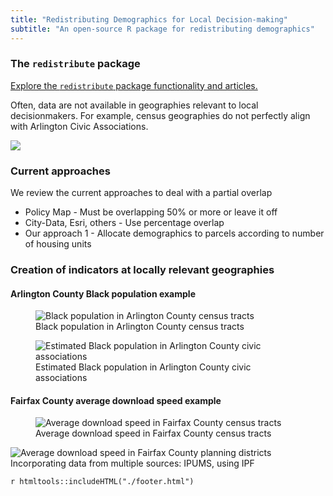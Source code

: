 ```yaml
---
title: "Redistributing Demographics for Local Decision-making"
subtitle: "An open-source R package for redistributing demographics"
---
```


### The `redistribute` package

[Explore the `redistribute` package functionality and articles. ](https://uva-bi-sdad.github.io/redistribute/)

Often, data are not available in geographies relevant to local decisionmakers. For example, census geographies do not perfectly align with Arlington Civic Associations.

![](img/demographic-censusvcivic.png)

### Current approaches

We review the current approaches to deal with a partial overlap

* Policy Map - Must be overlapping 50% or more or leave it off
* City-Data, Esri, others - Use percentage overlap
* Our approach 1 - Allocate demographics to parcels according to number of housing units

### Creation of indicators at locally relevant geographies

#### Arlington County Black population example

![Black population in Arlington County census tracts](img/demographic-arlcensus.png)

![Estimated Black population in Arlington County civic associations](img/demographic-arlciv.png)

#### Fairfax County average download speed example

![Average download speed in Fairfax County census tracts](img/demographic-fxcensus.png)

![Average download speed in Fairfax County planning districts](img/demographic-fxpd.png)
Incorporating data from multiple sources: IPUMS, using IPF

`r htmltools::includeHTML("./footer.html")`
